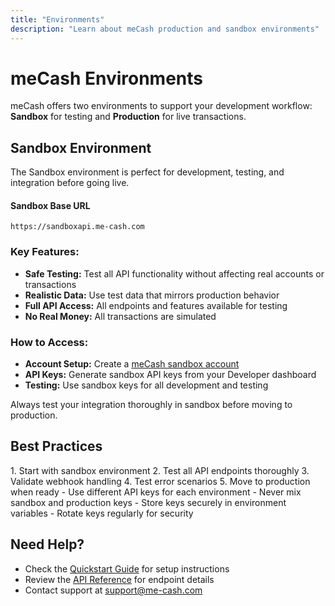 ```yaml
---
title: "Environments"
description: "Learn about meCash production and sandbox environments"
---
```


# meCash Environments

meCash offers two environments to support your development workflow: **Sandbox** for testing and **Production** for live transactions.

## Sandbox Environment

The Sandbox environment is perfect for development, testing, and integration before going live.

#### Sandbox Base URL
`https://sandboxapi.me-cash.com`

### Key Features:
- **Safe Testing:** Test all API functionality without affecting real accounts or transactions
- **Realistic Data:** Use test data that mirrors production behavior
- **Full API Access:** All endpoints and features available for testing
- **No Real Money:** All transactions are simulated

### How to Access:
- **Account Setup:** Create a [meCash sandbox account](/account-creation)
- **API Keys:** Generate sandbox API keys from your Developer dashboard
- **Testing:** Use sandbox keys for all development and testing

<Note>Always test your integration thoroughly in sandbox before moving to production.</Note>


## Best Practices

<CardGroup cols={2}>
  <Card title="Development Workflow" icon="code">
    1. Start with sandbox environment
    2. Test all API endpoints thoroughly
    3. Validate webhook handling
    4. Test error scenarios
    5. Move to production when ready
  </Card>
  
  <Card title="API Key Management" icon="key">
    - Use different API keys for each environment
    - Never mix sandbox and production keys
    - Store keys securely in environment variables
    - Rotate keys regularly for security
  </Card>
</CardGroup>


## Need Help?

- Check the [Quickstart Guide](/quickstart) for setup instructions
- Review the [API Reference](/api-reference) for endpoint details
- Contact support at [support@me-cash.com](mailto:support@me-cash.com)



